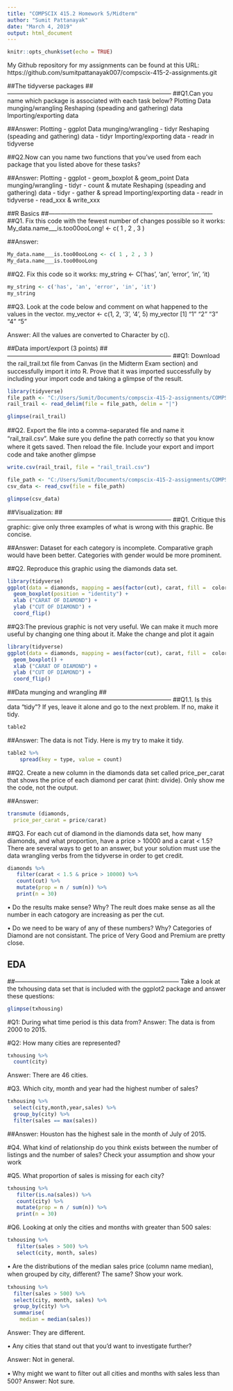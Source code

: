 ```yaml
---
title: "COMPSCIX 415.2 Homework 5/Midterm"
author: "Sumit Pattanayak"
date: "March 4, 2019"
output: html_document
---
```


```r
knitr::opts_chunk$set(echo = TRUE)
```
My Github repository for my assignments can be found at this URL: https://github.com/sumitpattanayak007/compscix-415-2-assignments.git


##The tidyverse packages
##---------------------------------------------------------------------------------
##Q1.Can you name which package is associated with each task below? 
Plotting 
Data munging/wrangling 
Reshaping (speading and gathering) data 
Importing/exporting data 

##Answer:
Plotting - ggplot
Data munging/wrangling - tidyr
Reshaping (speading and gathering) data - tidyr
Importing/exporting data - readr in tidyverse

##Q2.Now can you name two functions that you’ve used from each package that you listed above for these tasks?

##Answer:
Plotting - ggplot - geom_boxplot & geom_point
Data munging/wrangling - tidyr - count & mutate
Reshaping (speading and gathering) data - tidyr - gather & spread
Importing/exporting data - readr in tidyverse - read_xxx & write_xxx

##R Basics
##---------------------------------------------------------------------------------
##Q1. Fix this code with the fewest number of changes possible so it works:
My_data.name___is.too00ooLong! <- c( 1 , 2 , 3 )

##Answer:
```r
My_data.name___is.too00ooLong <- c( 1 , 2 , 3 )
My_data.name___is.too00ooLong
```

##Q2. Fix this code so it works:
my_string <- C('has', 'an', 'error', 'in', 'it)

```r
my_string <- c('has', 'an', 'error', 'in', 'it')
my_string
```

##Q3.  Look at the code below and comment on what happened to the values in the vector. 
my_vector <- c(1, 2, '3', '4', 5) my_vector
 [1] "1" "2" "3" "4" "5"
 
 Answer: All the values are converted to Character by c().
 
##Data import/export (3 points)
##---------------------------------------------------------------------------------
##Q1: Download the rail_trail.txt ﬁle from Canvas (in the Midterm Exam section) and successfully import it into R. Prove that it was imported successfully by including your import code and taking a glimpse of the result.
```r
library(tidyverse)
file_path <- "C:/Users/Sumit/Documents/compscix-415-2-assignments/COMPSCIX 415.2 Homework 5/Midterm/rail_trail.txt"
rail_trail <- read_delim(file = file_path, delim = "|")
```
```r
glimpse(rail_trail)
```

##Q2. Export the ﬁle into a comma-separated ﬁle and name it “rail_trail.csv”. Make sure you deﬁne the path correctly so that you know where it gets saved. Then reload the ﬁle. Include your export and import code and take another glimpse
```r
write.csv(rail_trail, file = "rail_trail.csv")

file_path <- "C:/Users/Sumit/Documents/compscix-415-2-assignments/COMPSCIX 415.2 Homework 5/Midterm/rail_trail.csv"
csv_data <- read_csv(file = file_path)

glimpse(csv_data)
```

##Visualization:
##---------------------------------------------------------------------------------
##Q1. Critique this graphic: give only three examples of what is wrong with this graphic. Be concise.

##Answer:
Dataset for each category is incomplete.
Comparative graph would have been better.
Categories with gender would be more prominent.

##Q2. Reproduce this graphic using the diamonds data set.
```r
library(tidyverse)
ggplot(data = diamonds, mapping = aes(factor(cut), carat, fill =  color)) + 
  geom_boxplot(position = "identity") +
  xlab ("CARAT OF DIAMOND") +
  ylab ("CUT OF DIAMOND") +
  coord_flip()
```


##Q3:The previous graphic is not very useful. We can make it much more useful by changing one thing about it. Make the change and plot it again

```r
library(tidyverse)
ggplot(data = diamonds, mapping = aes(factor(cut), carat, fill =  color)) + 
  geom_boxplot() +
  xlab ("CARAT OF DIAMOND") +
  ylab ("CUT OF DIAMOND") +
  coord_flip()
```

##Data munging and wrangling
##---------------------------------------------------------------------------------
##Q1.1. Is this data “tidy”? If yes, leave it alone and go to the next problem. If no, make it tidy.
```r
table2
```

##Answer: The data is not Tidy. Here is my try to make it tidy.
```r
table2 %>%
    spread(key = type, value = count)
```
##Q2. Create a new column in the diamonds data set called price_per_carat that shows the price of each diamond per carat (hint: divide). Only show me the code, not the output.

##Answer:
```r
transmute (diamonds,
  price_per_carat = price/carat)
```

##Q3. For each cut of diamond in the diamonds data set, how many diamonds, and what proportion, have a price > 10000 and a carat < 1.5? There are several ways to get to an answer, but your solution must use the data wrangling verbs from the tidyverse in order to get credit.

```r
diamonds %>%
   filter(carat < 1.5 & price > 10000) %>%
   count(cut) %>%
   mutate(prop = n / sum(n)) %>%
   print(n = 30)
```

• Do the results make sense? Why? 
The reult does make sense as all the number in each catogory are increasing as per the cut.

• Do we need to be wary of any of these numbers? Why?
Categories of Diamond are not consistant. The price of Very Good and Premium are pretty close. 

## EDA
##---------------------------------------------------------------------------------
Take a look at the txhousing data set that is included with the ggplot2 package and answer these questions:
```r
glimpse(txhousing)
```

#Q1: During what time period is this data from? 
Answer: The data is from 2000 to 2015.

#Q2: How many cities are represented?
```r
txhousing %>%
  count(city)
```
Answer: There are 46 cities.

#Q3. Which city, month and year had the highest number of sales?
```r
txhousing %>%
  select(city,month,year,sales) %>%
  group_by(city) %>%
  filter(sales == max(sales))
```
##Answer:
Houston has the highest sale in the month of July of 2015.

#Q4. What kind of relationship do you think exists between the number of listings and the number of sales? Check your assumption and show your work

#Q5. What proportion of sales is missing for each city?
```r
txhousing %>%
   filter(is.na(sales)) %>%
   count(city) %>%
   mutate(prop = n / sum(n)) %>%
   print(n = 30)
```

#Q6. Looking at only the cities and months with greater than 500 sales:
```r
txhousing %>%
   filter(sales > 500) %>%
   select(city, month, sales)
```

• Are the distributions of the median sales price (column name median), when grouped by city, diﬀerent? The same? Show your work. 

```r
txhousing %>%
  filter(sales > 500) %>%
  select(city, month, sales) %>%
  group_by(city) %>%
  summarise(
    median = median(sales))
```
Answer: They are different.

• Any cities that stand out that you’d want to investigate further? 

Answer: Not in general.

• Why might we want to ﬁlter out all cities and months with sales less than 500?
Answer: Not sure. 
